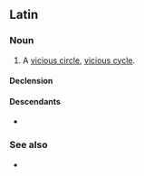 ==Latin==

===Noun===
{{la-noun|[[circulus]] [[vitiōsus]]|circulī vitiōsī|m|second}}

# A [[vicious circle]], [[vicious cycle]].

====Declension====
{{la-decl-multi|circul<2> vitiōs<1&2>|g=m}}

====Descendants====
* {{desc|ru|поро́чный круг}} {{qualifier|calque}}

===See also===
* {{l|la|circulus in probandō}}